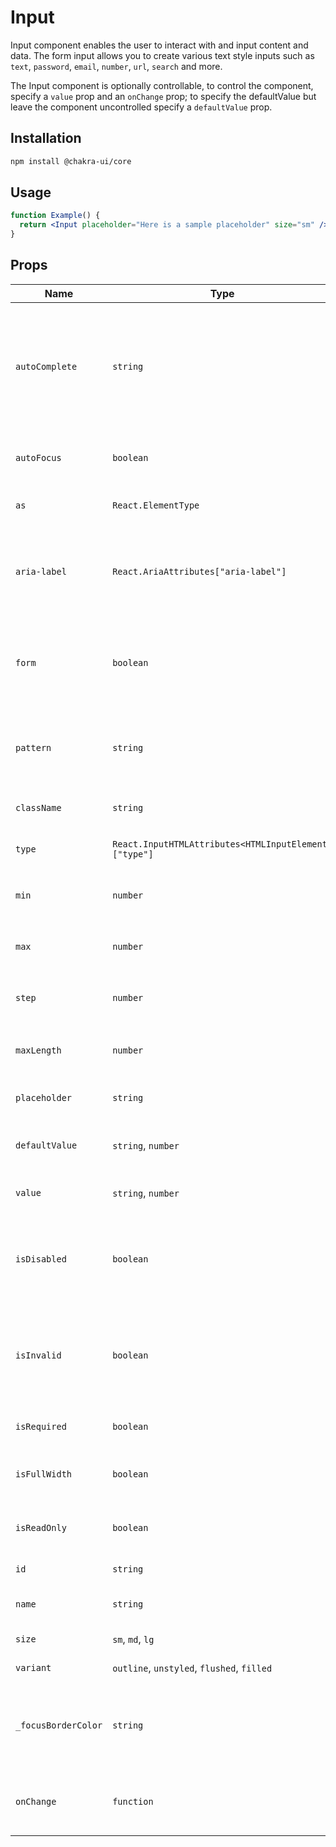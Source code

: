 
<Head key="input">
  <title key="tti">Input Component</title>
</Head>

# Input

Input component enables the user to interact with and input content and data.
The form input allows you to create various text style inputs such as `text`,
`password`, `email`, `number`, `url`, `search` and more.

The Input component is optionally controllable, to control the component,
specify a `value` prop and an `onChange` prop; to specify the defaultValue but
leave the component uncontrolled specify a `defaultValue` prop.

## Installation

```bash
npm install @chakra-ui/core
```

## Usage

```jsx
function Example() {
  return <Input placeholder="Here is a sample placeholder" size="sm" />;
}
```

## Props

| Name                | Type                                                  | Default   | Description                                                                                                                                                                                                                          |
| ------------------- | ----------------------------------------------------- | --------- | ------------------------------------------------------------------------------------------------------------------------------------------------------------------------------------------------------------------------------------ |
| `autoComplete`      | `string`                                              |           | The standard HTML input autocomplete attribute. This prop helps users to fill forms faster, especially on mobile devices. [See the specification](https://html.spec.whatwg.org/multipage/form-control-infrastructure.html#autofill). |
| `autoFocus`         | `boolean`                                             | `false`   | If `true`, the `input` element will be focused during the first mount.                                                                                                                                                               |
| `as`                | `React.ElementType`                                   |           | The component to use in place of `input`.                                                                                                                                                                                            |
| `aria-label`        | `React.AriaAttributes["aria-label"]`                  |           | Accessibility label to use, in scenarios where the input as no visible label. A11y: It's usefult for screen readers                                                                                                                  |
| `form`              | `boolean`                                             | `false`   | Standard HTML input form attribute. This is useful if the input cannot be included directly inside a form.                                                                                                                           |
| `pattern`           | `string`                                              |           | Standard HTML `input` pattern attribute, used for validating using a regular expression.                                                                                                                                             |
| `className`         | `string`                                              |           | The CSS class name of the `input` element.                                                                                                                                                                                           |
| `type`              | `React.InputHTMLAttributes<HTMLInputElement>["type"]` | `text`    | The type attribute of the `input` element.                                                                                                                                                                                           |
| `min`               | `number`                                              |           | Standard `input` min attribute, to be used with `type="number"`                                                                                                                                                                      |
| `max`               | `number`                                              |           | Standard `input` max attribute, to be used with `type="number"`                                                                                                                                                                      |
| `step`              | `number`                                              |           | Standard `input` step attribute, to be used with `type="number"`                                                                                                                                                                     |
| `maxLength`         | `number`                                              |           | Set the maximum length that the entered text can be.                                                                                                                                                                                 |
| `placeholder`       | `string`                                              |           | Text to display in the input if the `input` is empty.                                                                                                                                                                                |
| `defaultValue`      | `string`, `number`                                    |           | Initial value of the input, for uncontrolled usage.                                                                                                                                                                                  |
| `value`             | `string`, `number`                                    |           | The value of the input, for controlled usage.                                                                                                                                                                                        |
| `isDisabled`        | `boolean`                                             | `false`   | If `true`, the input will be disabled. This sets `aria-disabled=true` and you can style this state by passing `_disabled` prop.                                                                                                      |
| `isInvalid`         | `boolean`                                             | `false`   | If `true`, the `input` will indicate an error. This sets `aria-invalid=true` and you can style this state by passing `_invalid` prop.                                                                                                |
| `isRequired`        | `boolean`                                             | `false`   | If `true`, the input element will be required.                                                                                                                                                                                       |
| `isFullWidth`       | `boolean`                                             | `false`   | If `true`, the input element will span the full width of it's parent.                                                                                                                                                                |
| `isReadOnly`        | `boolean`                                             | `false`   | If `true`, prevents the value of the input from being edited.                                                                                                                                                                        |
| `id`                | `string`                                              |           | The id of the `input` element.                                                                                                                                                                                                       |
| `name`              | `string`                                              |           | The name attribute of the `input` element.                                                                                                                                                                                           |
| `size`              | `sm`, `md`, `lg`                                      | `md`      | The visual size of the `input` element.                                                                                                                                                                                              |
| `variant`           | `outline`, `unstyled`, `flushed`, `filled`            | `outline` | The variant of the input style to use.                                                                                                                                                                                               |
| `_focusBorderColor` | `string`                                              |           | The border color when the input is focused. Use color keys in `theme.colors` e.g `_focusBorderColor = "blue"`                                                                                                                        |
| `onChange`          | `function`                                            |           | Function called when the value of the `input` changes, for controlled usage.                                                                                                                                                         |
